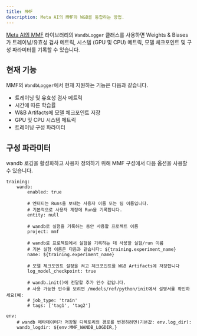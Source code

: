 ```yaml
---
title: MMF
description: Meta AI의 MMF와 W&B를 통합하는 방법.
---
```


[Meta AI의 MMF](https://github.com/facebookresearch/mmf) 라이브러리의 `WandbLogger` 클래스를 사용하면 Weights & Biases가 트레이닝/유효성 검사 메트릭, 시스템 (GPU 및 CPU) 메트릭, 모델 체크포인트 및 구성 파라미터를 기록할 수 있습니다.

## 현재 기능

MMF의 `WandbLogger`에서 현재 지원하는 기능은 다음과 같습니다.

* 트레이닝 및 유효성 검사 메트릭
* 시간에 따른 학습률
* W&B Artifacts에 모델 체크포인트 저장
* GPU 및 CPU 시스템 메트릭
* 트레이닝 구성 파라미터

## 구성 파라미터

wandb 로깅을 활성화하고 사용자 정의하기 위해 MMF 구성에서 다음 옵션을 사용할 수 있습니다.

```
training:
    wandb:
        enabled: true
        
        # 엔터티는 Runs을 보내는 사용자 이름 또는 팀 이름입니다.
        # 기본적으로 사용자 계정에 Run을 기록합니다.
        entity: null
        
        # wandb로 실험을 기록하는 동안 사용할 프로젝트 이름
        project: mmf
        
        # wandb로 프로젝트에서 실험을 기록하는 데 사용할 실험/run 이름
        # 기본 실험 이름은 다음과 같습니다: ${training.experiment_name}
        name: ${training.experiment_name}
        
        # 모델 체크포인트 설정을 켜고 체크포인트를 W&B Artifacts에 저장합니다
        log_model_checkpoint: true
        
        # wandb.init()에 전달할 추가 인수 값입니다.
        # 사용 가능한 인수를 보려면 /models/ref/python/init에서 설명서를 확인하세요(예:
        # job_type: 'train'
        # tags: ['tag1', 'tag2']
        
env:
    # wandb 메타데이터가 저장될 디렉토리의 경로를 변경하려면(기본값: env.log_dir):
    wandb_logdir: ${env:MMF_WANDB_LOGDIR,}
```